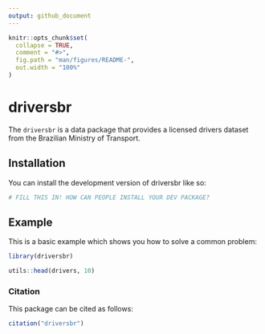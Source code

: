 ```yaml
---
output: github_document
---
```


<!-- README.md is generated from README.Rmd. Please edit that file -->

```r
knitr::opts_chunk$set(
  collapse = TRUE,
  comment = "#>",
  fig.path = "man/figures/README-",
  out.width = "100%"
)
```

# driversbr

<!-- badges: start -->
<!-- badges: end -->

The `driversbr` is a data package that provides a licensed drivers dataset from the Brazilian Ministry of Transport.

## Installation

You can install the development version of driversbr like so:

``` r
# FILL THIS IN! HOW CAN PEOPLE INSTALL YOUR DEV PACKAGE?
```

## Example

This is a basic example which shows you how to solve a common problem:

```r
library(driversbr)

utils::head(drivers, 10)
```

### Citation

This package can be cited as follows:

```r
citation("driversbr")
```

